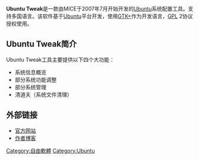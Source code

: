 {{Unreferenced|time=2012-06-14T16:47:21+00:00 }}
{{Expand|time=2012-06-14T16:47:21+00:00 }}
{{NoteTA|G1=IT}}
{{Infobox_Software
| name = Ubuntu tweak
|  logo=
|  screenshot = 
| caption = 
| developer = TualatriX
| operating_system = [[Ubuntu|Ubuntu]]
| genre = 系统维护工具
| license = [[GNU_GPL|GNU GPL]]
| website =  {{URL|http://www.ubuntu-tweak.com}}
}}
'''Ubuntu Tweak'''是一款由MICE于2007年7月开始开发的[[Ubuntu|Ubuntu]]系统配置工具。支持多国语言。该软件基于[[Ubuntu|Ubuntu]]平台开发，使用[[GTK+|GTK+]]作为开发语言，[[GPL|GPL]] 2协议授权使用。

== Ubuntu Tweak简介==
Ubuntu Tweak工具主要提供以下四个大功能：
*系统信息概览
*部分系统功能调整
*部分系统管理
*清道夫（系统文件清理）

== 外部链接 ==
*[https://web.archive.org/web/20130115043756/http://ubuntu-tweak.com/ 官方网站]
*[http://imtx.me 作者博客] {{Wayback|url=http://imtx.me/ |date=20211020161211 }}

{{软件小作品}}
[[Category:自由軟體|Category:自由軟體]]
[[Category:Ubuntu|Category:Ubuntu]]
